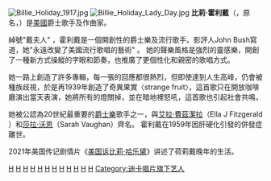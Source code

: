 {{noteTA
|T=zh:比莉·霍利戴;zh-tw:比莉·哈樂黛;zh-cn:比莉·荷莉戴;zh-hk:比莉·哈樂黛;
|1=zh:比莉·霍利戴;zh-tw:比莉·哈樂黛;zh-cn:比莉·荷莉戴;zh-hk:比莉·哈樂黛;
|2=zh:霍利戴;zh-tw:哈樂黛;zh-cn:荷莉戴;zh-hk:哈樂黛;
}}
{{Infobox musical artist <!-- See Wikipedia:WikiProject Musicians -->
| name             = Billie Holiday
| image            = Billie Holiday, Downbeat, New York, N.Y., ca. Feb. 1947 (William P. Gottlieb 04251).jpg
| caption          = 攝於1947年紐約市
| background       = solo_singer
| birth_name       = Eleanora Fagan
| birth_date       = {{Birth date|1915|4|7}}
| birth_place      = 美國[[賓夕法尼亞州|賓夕法尼亞州]][[費城|費城]]
| origin           = 美國[[紐約市|紐約市]][[哈林|哈林]]
| death_date       = {{Death date and age|1959|7|17|1915|4|7}}
| death_place      = 美國紐約市[[曼哈頓|曼哈頓]]
| instrument       = 歌唱
| genre            = {{flatlist|
*[[爵士乐|爵士乐]]
*[[搖擺樂|搖擺樂]]
<!--Aim for generality and preferably use two to four genres: [[Template:Infobox_musical_artist/doc#genre|Template:Infobox_musical_artist/doc#genre]]-->
}}
| occupation       = 女歌手
| years_active     = 1933–59年
| label            = {{flatlist|
*[[Brunswick_Records|Brunswick]]
*[[Vocalion_Records|Vocalion]]
*[[Okeh_Records|Okeh]]
*[[Bluebird_Records|Bluebird]]
*[[Commodore_Records|Commodore]]
*[[Capitol_Records|Capitol]]
*[[Decca_Records|Decca]]
*[[Aladdin_Records|Aladdin]]
*[[Verve_Records|Verve]]
*[[Columbia_Records|Columbia]]
*[[MGM_Records|MGM]]}}
| associated_acts  = {{flatlist|
*[[艾拉·費茲潔拉|艾拉·費茲潔拉]]
*[[莎拉·沃恩|莎拉·沃恩]]
*[[蓮納·荷恩|蓮納·荷恩]]
*{{le|卡門·麥克雷|Carmen McRae}}
*[[路易斯·阿姆斯特朗|路易斯·阿姆斯特朗]]
*[[贝西伯爵|贝西伯爵]]
*{{le|阿爾蒂·肖|Artie Shaw}}
*[[莱斯特·杨|莱斯特·杨]]
*{{le|托尼·斯科特 (音樂家)|Tony Scott (musician)|托尼·斯科特}}
}}
| website          = {{Official URL}}
}}
[[File:Billie_Holiday_1917.jpg|thumb]]
[[File:Billie_Holiday_Lady_Day.jpg|thumb]]
'''比莉·霍利戴'''（{{lang-en|Billie Holiday}}，原名{{lang|en|Eleanora Harris}}，{{bd|1915年|4月7日|1959年|7月17日|catIdx=Holiday}}）是[[美國|美國]]爵士歌手及作曲家。

綽號"戴夫人" ，霍利戴是一個開創性的爵士樂及流行歌手。影評人John Bush寫道，她"永遠改變了美國流行歌唱的藝術" 。 她的聲樂風格是強烈的靈感樂，開創了一種新方式操縱的字眼和節奏，也推廣了更個性化和親密的歌唱方式。

她一路上創造了許多專輯，每一張的回應都很熱烈，但即使達到人生高峰，仍會被種族歧視，於是再1939年創造了奇異果實〈strange fruit〉，這首歌只在開放咖啡廳演出當天表演，她將所有的燈關掉，並在暗地裡怒吼，這首歌也引起社會共鳴，

她被公認為20世紀最重要的[[爵士樂|爵士樂]]歌手之一，與[[艾拉·費茲潔拉|艾拉·費茲潔拉]]（Ella J Fitzgerald ）和[[莎拉·沃恩|莎拉·沃恩]]（Sarah Vaughan）齊名。
霍利戴在1959年因肝硬化引發的併發症離世。

2021年美国传记剧情片《[[美国诉比莉·哈乐黛|美国诉比莉·哈乐黛]]》讲述了荷莉戴晚年的生活。

{{摇滚名人堂2000届入选者}}

{{Authority control}}
{{DEFAULTSORT:Holiday, Billie}}
[[Category:葛萊美終身成就獎獲得者|H]]
[[Category:美國女歌手|H]]
[[Category:美國創作歌手|H]]
[[Category:美國爵士歌手|H]]
[[Category:女性爵士歌手|H]]
[[Category:美國藍調歌手|H]]
[[Category:傳統流行音樂歌手|H]]
[[Category:搖擺歌手|H]]
[[Category:非洲裔美國歌手|H]]
[[Category:街頭藝人|H]]
[[Category:費城人|H]]
[[Category:摇滚名人堂入选者|H]]
[[Category:迪卡唱片旗下艺人|Category:迪卡唱片旗下艺人]]